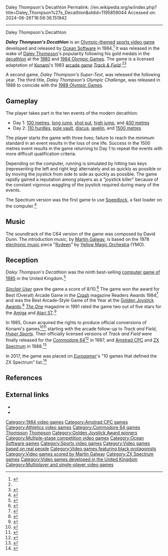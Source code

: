 Daley Thompson's Decathlon
Permalink: //en.wikipedia.org/w/index.php?title=Daley_Thompson%27s_Decathlon&oldid=1195859044
Accessed on: 2024-06-26T16:56:36.151942



------
Daley Thompson's Decathlon
{{Infobox video game
| title = Daley Thompson's Decathlon
| image = Daley Thompson's Decathlon Cover.jpg
| caption = 
| developer = [[Ocean Software]] <br> [[Konami]] (license)<ref name=":0"/>
| publisher = Ocean Software
| designer = 
| programmer = [[Paul Owens (games programmer)|Paul Owens]], Christian Urquhart, Dan Hartley<ref>{{cite magazine |title=News|magazine=Crash |issue=9 |publisher=Newsfield |date=October 1984|page=41|url=https://archive.org/stream/crash-magazine-09/Crash_09_Oct_1984#page/n40/mode/1up|access-date=3 April 2020}}</ref>
| artist = David Thorpe
| composer = David Dunn, [[Martin Galway]]
| series = 
| engine = 
| platforms = [[Amiga]], [[Amstrad CPC]], [[Atari ST]], [[Commodore 64]], [[ZX Spectrum]]
| released = {{vgrelease|EU|1984}}
| genre = [[Sports video game|Sports]] ([[Olympic video games|Olympics]])
| modes = [[Single-player]], [[multiplayer]]
}}

'''''Daley Thompson's Decathlon''''' is an [[Olympic video games|Olympic-themed]] [[sports video game]] developed and released by [[Ocean Software]] in 1984.<ref name='SU32'>{{cite news | first=Chris | last=Bourne | title=Daley takes the gold | date=November 1984 | publisher=[[EMAP]] | url =http://www.sincuser.f9.co.uk/032/ssftwre.htm | work =[[Sinclair User]] | access-date =6 January 2009 | archive-url=https://web.archive.org/web/20010223023123/http://www.sincuser.f9.co.uk/032/ssftwre.htm | archive-date=2001-02-23}}</ref> It was released in the wake of [[Daley Thompson]]'s popularity following his gold medals in the [[decathlon]] at the [[1980 Summer Olympics|1980]] and [[1984 Summer Olympics|1984 Olympic Games]]. The game is a licensed adaptation of [[Konami]]'s 1983 [[arcade game]] ''[[Track & Field (video game)|Track & Field]]''.<ref name=":0" /><ref name=oceanthehistory>{{Cite book|last1=Wilkins|first1=Chris|title=Ocean - The History|last2=Kean|first2=Roger M|publisher=Revival Retro Events|year=2013|url=https://archive.org/details/The_History_of_Ocean_Software_Retro_Fusion_Books}}</ref>{{rp|42,106}}

A second game, ''Daley Thompson's Super-Test'', was released the following year. The third title, ''Daley Thompson's Olympic Challenge'', was released in 1988 to coincide with the [[1988 Summer Olympics|1988 Olympic Games]].

==Gameplay==
The player takes part in the ten events of the modern decathlon:
* Day 1: [[100 metres]], [[long jump]], [[shot put]], [[high jump]], and [[400 metres]]
* Day 2: [[110 metre hurdles|110 hurdles]], [[pole vault]], [[Discus throw|discus]], [[Javelin throw|javelin]], and [[1500 metres]]

The player starts the game with three lives; failure to reach the minimum standard in an event results in the loss of one life. Success in the 1500 metres event results in the game returning to Day 1 to repeat the events with more difficult qualification criteria.

Depending on the computer, running is simulated by hitting two keys (representing the left and right leg) alternately and as quickly as possible or by moving the joystick from side to side as quickly as possible. The game rapidly gained a reputation among players as a "joystick killer" because of the constant vigorous waggling of the joystick required during many of the events.

The Spectrum version was the first game to use [[Speedlock]], a fast loader on the computer.<ref name="crash">{{cite journal|url=http://www.crashonline.org.uk/44/david_aj.htm|last=Eddy|first=Richard|year=1987|publisher=Crash|issue=44|title=The One David|access-date=9 January 2013}}</ref>

==Music==
The soundtrack of the C64 version of the game was composed by David Dunn. The introduction music, by [[Martin Galway]], is based on the 1978 [[electronic music]] piece "[[Solid State Survivor|Rydeen]]" by [[Yellow Magic Orchestra]] (YMO).

==Reception==
''Daley Thompson's Decathlon'' was the ninth best-selling [[1985 in video games|computer game of 1985]] in the United Kingdom.<ref>{{cite magazine |title=News Desk: Exploding Fist tops Gallup 1985 charts |magazine=[[Popular Computing Weekly]] |date=20 March 1986 |page=4 |url=https://archive.org/details/popular-computing-weekly-1986-03-20/page/n3}}</ref>

''[[Sinclair User]]'' gave the game a score of 8/10.<ref name=":0">{{cite magazine |title=Daley takes the gold|magazine=Sinclair User |issue=32 |publisher=EMAP |date=November 1984|page=26|url=https://archive.org/stream/sinclair-user-magazine-032/SinclairUser_032_Nov_1984#page/n25/mode/1up|access-date=3 April 2020}}</ref> The game won the award for Best (Overall) Arcade Game in the ''[[Crash (magazine)|Crash]]'' magazine Readers Awards 1984<ref>{{cite magazine |author=<!--Staff writer(s); no by-line.--> |title=Crash Readers Awards 1984 |url=https://archive.org/stream/crash-magazine-12/Crash_12_Jan_1985#page/n95/mode/2up |magazine=[[Crash (magazine)|Crash]] |issue=12 |page=96 |location=Ludlow, Shropshire |publisher=Newsfield Ltd. |date=Christmas 1984<!-- cover says 1984/85 --> |access-date=2016-08-11}}</ref> and was the Best Arcade-Style Game of the Year at the [[Golden Joystick Awards]].<ref>{{cite magazine |title=News|magazine=Computer & Video Games |issue=44 |publisher=EMAP |date=June 1985|page=121|url=https://archive.org/stream/computer-video-games-magazine-044/CVG044_Jun_1985#page/n121/mode/1up}}</ref> ''[[The One (magazine)|The One]]'' magazine in 1991 rated the game two out of five stars for the [[Amiga]] and [[Atari ST]].<ref name="One">{{cite magazine|title = The Price is Right|date = 28 March 1991|url = https://archive.org/details/theone-magazine-31/page/n79/mode/2up|magazine = [[The One (magazine)|The One]]|publisher = [[EMAP Images]]|last = Presley|first = Paul|issue = 31 (April 1991)|pages = 80–1}}</ref>

In 1985, Ocean acquired the rights to produce official conversions of Konami's games<ref name=cg4>{{Cite journal|date=July 1985|title=Ocean's Hypersports|url=https://spectrumcomputing.co.uk/page.php?issue_id=1582&page=6|journal=Computer Gamer|publisher=Argus Specialist Publications|pages=6}}</ref><ref name=cvg46>{{Cite journal|date=August 1985|title=Hypersports|url=https://spectrumcomputing.co.uk/page.php?issue_id=1497&page=10|journal=Computer and Video Games|publisher=EMAP|pages=46}}</ref> starting with the arcade follow-up to ''Track and Field'', ''[[Hyper Sports]]''. Their officially licensed versions of ''Track and Field'' were finally released for the [[Commodore 64]]<ref name=zzap46>{{Cite journal|date=December 1987|title=Track and Field|url=http://www.zzap64.co.uk/cgi-bin/displaypage.pl?issue=033&amp;page=014&amp;thumbstart=0&amp;magazine=zzap&amp;check=1|journal=Zzap64|publisher=Newsfield|pages=16}}</ref> in 1987, and [[Amstrad CPC]] and [[ZX Spectrum]] in 1988.<ref name=cvg87>{{Cite journal|date=January 1989|title=Compilation City|url=https://spectrumcomputing.co.uk/page.php?issue_id=1538&page=113|journal=Computer and Video Games|publisher=EMAP|pages=113}}</ref>

In 2017, the game was placed on ''[[Eurogamer]]'''s "10 games that defined the ZX Spectrum" list.<ref>{{cite web|last1=Mason|first1=Graeme|title=10 games that defined the ZX Spectrum|url=http://www.eurogamer.net/articles/2017-04-09-10-games-that-defined-the-zx-spectrum|website=[[Eurogamer]]|publisher=Gamer Network|access-date=10 April 2017|date=9 April 2017}}</ref>

==References==
{{reflist|30em}}

==External links==
* {{moby game|id=/daley-thompsons-decathlon|name=''Daley Thompson's Decathlon''}}
* {{WoS game|id=0001217|name=Daley Thompson's Decathlon}}

[[Category:1984 video games]]
[[Category:Amstrad CPC games]]
[[Category:Athletics video games]]
[[Category:Commodore 64 games]]
[[Category:Cultural depictions of British people|Thompson]]
[[Category:Cultural depictions of track and field athletes|Thompson]]
[[Category:Golden Joystick Award winners]]
[[Category:Multiple-stage competition video games]]
[[Category:Ocean Software games]]
[[Category:Sports video games]]
[[Category:Video games based on real people]]
[[Category:Video games featuring black protagonists]]
[[Category:Video games scored by Martin Galway]]
[[Category:ZX Spectrum games]]
[[Category:Video games developed in the United Kingdom]]
[[Category:Multiplayer and single-player video games]]